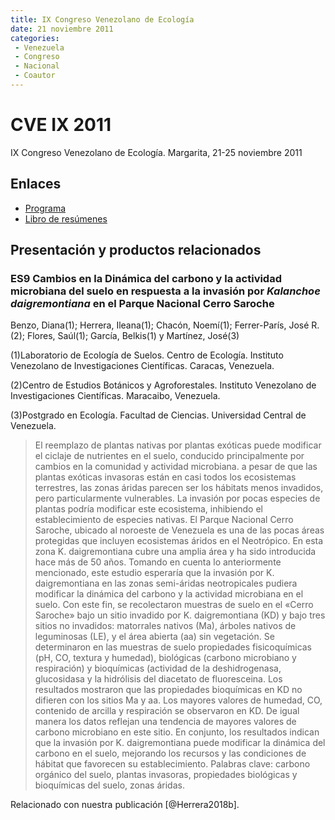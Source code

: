 ```yaml
---
title: IX Congreso Venezolano de Ecología
date: 21 noviembre 2011
categories: 
 - Venezuela
 - Congreso
 - Nacional
 - Coautor
---
```

# CVE IX 2011

IX Congreso Venezolano de Ecología. Margarita, 21-25 noviembre 2011


## Enlaces 

 - [Programa](https://svecologia.org/wp-content/uploads/2020/12/IX-CVE-Porlamar-2011-PROGRAMA.pdf)
- [Libro de resúmenes](https://svecologia.org/wp-content/uploads/2020/12/IX-CVE-Porlamar-2011-RESUMENES.pdf) 

## Presentación y productos relacionados

### ES9 Cambios en la Dinámica del carbono y la actividad microbiana del suelo en respuesta a la invasión por _Kalanchoe daigremontiana_ en el Parque Nacional Cerro Saroche 

Benzo, Diana(1); Herrera, Ileana(1); Chacón, Noemí(1); Ferrer-París, José R.(2); Flores, Saúl(1); García, Belkis(1) y Martínez, José(3) 

(1)Laboratorio de Ecología de Suelos. Centro de Ecología. Instituto Venezolano de Investigaciones Científicas. Caracas, Venezuela. 

(2)Centro de Estudios Botánicos y Agroforestales. Instituto Venezolano de Investigaciones Científicas. Maracaibo, Venezuela. 

(3)Postgrado en Ecología. Facultad de Ciencias. Universidad Central de Venezuela. 

> El reemplazo de plantas nativas por plantas exóticas puede modificar el ciclaje de nutrientes en el suelo, conducido principalmente por cambios en la comunidad y actividad microbiana. a pesar de que las plantas exóticas invasoras están en casi todos los ecosistemas terrestres, las zonas áridas parecen ser los hábitats menos invadidos, pero particularmente vulnerables. La invasión por pocas especies de plantas podría modificar este ecosistema, inhibiendo el establecimiento de especies nativas. El Parque Nacional Cerro Saroche, ubicado al noroeste de Venezuela es una de las pocas áreas protegidas que incluyen ecosistemas áridos en el Neotrópico. En esta zona K. daigremontiana cubre una amplia área y ha sido introducida hace más de 50 años. Tomando en cuenta lo anteriormente mencionado, este estudio esperaría que la invasión por K. daigremontiana en las zonas semi-áridas neotropicales pudiera modificar la dinámica del carbono y la actividad microbiana en el suelo. Con este fin, se recolectaron muestras de suelo en el «Cerro Saroche» bajo un sitio invadido por K. daigremontiana (KD) y bajo tres sitios no invadidos: matorrales nativos (Ma), árboles nativos de leguminosas (LE), y el área abierta (aa) sin vegetación. Se determinaron en las muestras de suelo propiedades fisicoquímicas (pH, CO, textura y humedad), biológicas (carbono microbiano y respiración) y bioquímicas (actividad de la deshidrogenasa, glucosidasa y la hidrólisis del diacetato de fluoresceina. Los resultados mostraron que las propiedades bioquímicas en KD no difieren con los sitios Ma y aa. Los mayores valores de humedad, CO, contenido de arcilla y respiración se observaron en KD. De igual manera los datos reflejan una tendencia de mayores valores de carbono microbiano en este sitio. En conjunto, los resultados indican que la invasión por K. daigremontiana puede modificar la dinámica del carbono en el suelo, mejorando los recursos y las condiciones de hábitat que favorecen su establecimiento. Palabras clave: carbono orgánico del suelo, plantas invasoras, propiedades biológicas y bioquímicas del suelo, zonas áridas.

Relacionado con nuestra publicación [@Herrera2018b].